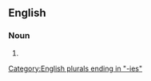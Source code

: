 ==English==

===Noun===
{{head|en|noun form}}

# {{plural of|actuality|lang=en}}

[[Category:English plurals ending in "-ies"]]